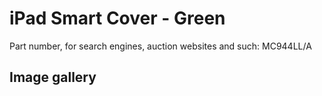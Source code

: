 
# iPad Smart Cover - Green

Part number, for search engines, auction websites and such: MC944LL/A

## Image gallery

<div style={{ width: '100%', maxWidth: '768px' }}>
<GalleryComponent
    images={[
      {
        original: "/everysource/MC944.webp",
        thumbnail: "/everypreview/MC944.webp",
      },
      {
        original: "/everysource/MC944_AV1_BLACK.webp",
        thumbnail: "/everypreview/MC944_AV1_BLACK.webp",
      },
      {
        original: "/everysource/MC944_AV1_WHITE.webp",
        thumbnail: "/everypreview/MC944_AV1_WHITE.webp",
      },
      {
        original: "/everysource/MC944_AV2_BLACK.webp",
        thumbnail: "/everypreview/MC944_AV2_BLACK.webp",
      },
      {
        original: "/everysource/MC944_AV2_WHITE.webp",
        thumbnail: "/everypreview/MC944_AV2_WHITE.webp",
      },
      {
        original: "/everysource/MC944_AV3_BLACK.webp",
        thumbnail: "/everypreview/MC944_AV3_BLACK.webp",
      },
      {
        original: "/everysource/MC944_AV3_WHITE.webp",
        thumbnail: "/everypreview/MC944_AV3_WHITE.webp",
      },
      {
        original: "/everysource/MC944_AV4_BLACK.webp",
        thumbnail: "/everypreview/MC944_AV4_BLACK.webp",
      },
      {
        original: "/everysource/MC944_AV4_WHITE.webp",
        thumbnail: "/everypreview/MC944_AV4_WHITE.webp",
      },
      {
        original: "/everysource/MC944_AV5.webp",
        thumbnail: "/everypreview/MC944_AV5.webp",
      }
    ]}
  />
</div>